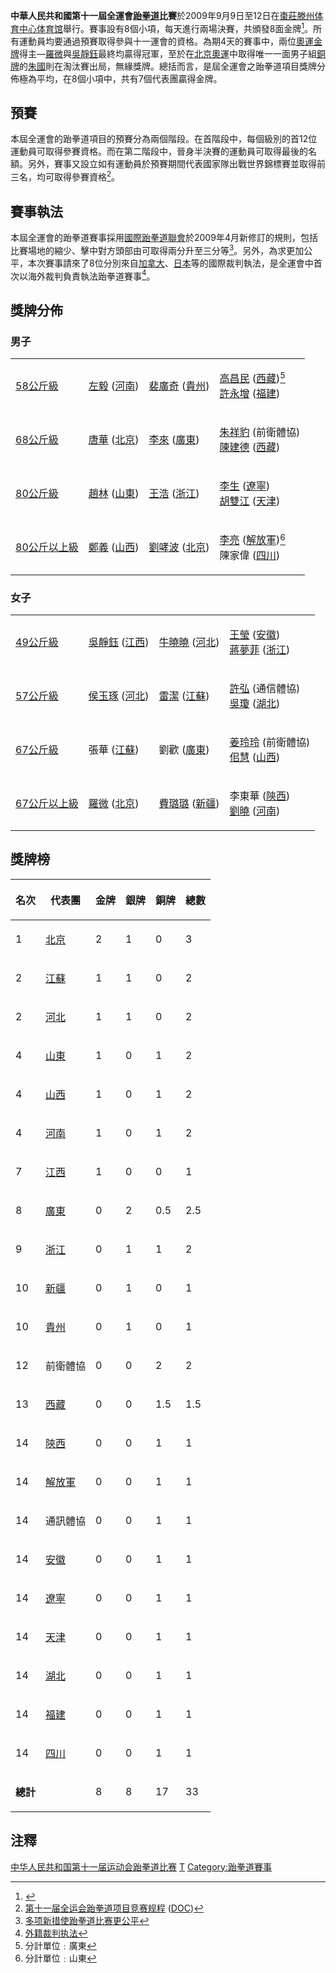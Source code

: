 '''中華人民共和國第十一屆全運會[[跆拳道|跆拳道]]比賽'''於2009年9月9日至12日在[[棗莊|棗莊]][[滕州体育中心体育馆|滕州体育中心体育馆]]舉行。賽事設有8個小項，每天進行兩場決賽，共頒發8面金牌<ref>{{Cite web |url=http://result.11th-games.org.cn/zh-cn/Schedule_cn.aspx |title=十一運會賽程 |accessdate=2009-07-19 |archive-date=2009-07-20 |archive-url=https://web.archive.org/web/20090720113232/http://result.11th-games.org.cn/zh-cn/Schedule_cn.aspx |dead-url=no }}</ref>。所有運動員均要通過預賽取得參與十一運會的資格。為期4天的賽事中，兩位[[奧運|奧運]][[金牌|金牌]]得主—[[羅微|羅微]]與[[吳靜鈺|吳靜鈺]]最終均贏得冠軍，至於在[[2008年夏季奧林匹克運動會跆拳道比賽|北京奧運]]中取得唯一一面男子組[[銅牌|銅牌]]的[[朱國|朱國]]則在淘汰賽出局，無緣獎牌。總括而言，是屆全運會之跆拳道項目獎牌分佈極為平均，在8個小項中，共有7個代表團贏得金牌。

==預賽==
本屆全運會的跆拳道項目的預賽分為兩個階段。在首階段中，每個級別的首12位運動員可取得參賽資格。而在第二階段中，晉身半決賽的運動員可取得最後的名額。另外，賽事又設立如有運動員於預賽期間代表國家隊出戰世界錦標賽並取得前三名，均可取得參賽資格<ref>[http://www.sport.gov.cn/n16/n33193/n33208/n33433/n33703/n293502.files/n327242.doc 第十一届全运会跆拳道项目竞赛规程] {{Wayback|url=http://www.sport.gov.cn/n16/n33193/n33208/n33433/n33703/n293502.files/n327242.doc |date=20160304192318 }}([[DOC|DOC]])</ref>。

==賽事執法==
本屆全運會的跆拳道賽事採用[[國際跆拳道聯會|國際跆拳道聯會]]於2009年4月新修訂的規則，包括比賽場地的縮少、擊中對方頭部由可取得兩分升至三分等<ref>[http://www.11th-games.org.cn/ywsd/200909/t20090910_5041322.htm 多项新措使跆拳道比赛更公平]{{dead link|date=2017年11月 |bot=InternetArchiveBot |fix-attempted=yes }}</ref>。另外，為求更加公平，本次賽事請來了8位分別來自[[加拿大|加拿大]]、[[日本|日本]]等的國際裁判執法，是全運會中首次以海外裁判負責執法跆拳道賽事<ref>[http://www.11th-games.org.cn/tyrd/tyrdtp/200909/t20090911_5041394.htm 外籍裁判执法]{{dead link|date=2017年11月 |bot=InternetArchiveBot |fix-attempted=yes }}</ref>。

==獎牌分佈==
===男子===
{| {{MedalistTable|type=項目}}
|-
| [[中華人民共和國第十一屆全運會跆拳道比賽－男子58公斤級|58公斤級]]
| [[左毅|左毅]] ([[河南|河南]])
| [[裴廣奇|裴廣奇]] ([[貴州|貴州]]) 
| [[高昌民|高昌民]] ([[西藏自治区|西藏]])<ref>分計單位﹕廣東</ref><br>[[許永增|許永增]] ([[福建|福建]])
|-
| [[中華人民共和國第十一屆全運會跆拳道比賽－男子68公斤級|68公斤級]]
| [[唐華|唐華]] ([[北京|北京]])
| [[李來|李來]] ([[廣東|廣東]])
| [[朱祥豹|朱祥豹]] (前衛體協)<br>[[陳建德|陳建德]] ([[西藏自治区|西藏]])
|-
| [[中華人民共和國第十一屆全運會跆拳道比賽－男子80公斤級|80公斤級]]
| [[趙林|趙林]] ([[山東|山東]])
| [[王浩_(跆拳道運動員)|王浩]] ([[浙江|浙江]])
| [[李生|李生]] ([[遼寧|遼寧]])<br>[[胡雙江|胡雙江]] ([[天津|天津]])
|-
| [[中華人民共和國第十一屆全運會跆拳道比賽－男子80公斤以上級|80公斤以上級]]
| [[鄭義_(跆拳道運動員)|鄭義]] ([[山西|山西]])
| [[劉哮波|劉哮波]] ([[北京|北京]])
| [[李亮|李亮]] ([[解放軍|解放軍]])<ref>分計單位﹕山東</ref><br>陳家偉 ([[四川|四川]])
|}

===女子===
{| {{MedalistTable|type=項目}}
|-
| [[中華人民共和國第十一屆全運會跆拳道比賽－女子49公斤級|49公斤級]]
| [[吳靜鈺|吳靜鈺]] ([[江西|江西]])
| [[牛曉曉|牛曉曉]] ([[河北|河北]])
| [[王莹_(跆拳道运动员)|王瑩]] ([[安徽|安徽]])<br>[[蔣夢菲|蔣夢菲]] ([[浙江|浙江]])
|-
| [[中華人民共和國第十一屆全運會跆拳道比賽－女子57公斤級|57公斤級]]
| [[侯玉琢|侯玉琢]] ([[河北|河北]])
| [[雷潔|雷潔]] ([[江蘇|江蘇]])
| [[許弘|許弘]] (通信體協)<br>[[吳瓊|吳瓊]] ([[湖北|湖北]])  
|-
| [[中華人民共和國第十一屆全運會跆拳道比賽－女子67公斤級|67公斤級]]
| 張華 ([[江蘇|江蘇]])
| 劉歡 ([[廣東|廣東]])
| [[姜玲玲|姜玲玲]] (前衛體協)<br>[[佀慧|佀慧]] ([[山西|山西]])
|-
| [[中華人民共和國第十一屆全運會跆拳道比賽－女子67公斤以上級|67公斤以上級]]
| [[羅微|羅微]] ([[北京|北京]])
| [[費璐璐|費璐璐]] ([[新疆|新疆]])
| 李東華 ([[陝西|陝西]])<br>[[劉曉|劉曉]] ([[河南|河南]])
|}

==獎牌榜==
{| class="wikitable" 
|- 
!名次!!代表團!!金牌!!銀牌!!銅牌!!總數
|-
|1||[[北京|北京]]||2||1||0||3
|- 
|2||[[江蘇|江蘇]]||1||1||0||2
|-
|2||[[河北|河北]]||1||1||0||2
|-
|4||[[山東|山東]]||1||0||1||2
|-
|4||[[山西|山西]]||1||0||1||2
|-
|4||[[河南|河南]]||1||0||1||2
|-
|7||[[江西|江西]]||1||0||0||1
|-
|8||[[廣東|廣東]]||0||2||0.5||2.5
|-
|9||[[浙江|浙江]]||0||1||1||2
|-
|10||[[新疆|新疆]]||0||1||0||1
|-
|10||[[貴州|貴州]]||0||1||0||1
|-
|12||前衛體協||0||0||2||2
|-
|13||[[西藏自治区|西藏]]||0||0||1.5||1.5
|-
|14||[[陝西|陝西]]||0||0||1||1
|-
|14||[[解放軍|解放軍]]||0||0||1||1
|-
|14||通訊體協||0||0||1||1
|-
|14||[[安徽|安徽]]||0||0||1||1
|-
|14||[[遼寧|遼寧]]||0||0||1||1
|-
|14||[[天津|天津]]||0||0||1||1
|-
|14||[[湖北|湖北]]||0||0||1||1
|-
|14||[[福建|福建]]||0||0||1||1
|-
|14||[[四川|四川]]||0||0||1||1
|-
|colspan=2|'''總計'''||8||8||17||33
|}

==注釋==
<references/>

{{中华人民共和国第十一届运动会}}

[[Category:中华人民共和国第十一届运动会跆拳道比赛|]]
[[Category:中华人民共和国第十一届运动会比赛项目|T]]
[[Category:跆拳道賽事|Category:跆拳道賽事]]